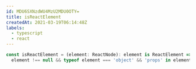 ```yaml
---
id: MDU6SXNzdWU4MzU2MDU0OTY=
title: isReactElement
createdAt: 2021-03-19T06:14:48Z
labels:
  - typescript
  - react
---
```


```ts
const isReactElement = (element: ReactNode): element is ReactElement =>
  element !== null && typeof element === 'object' && 'props' in element;
```

